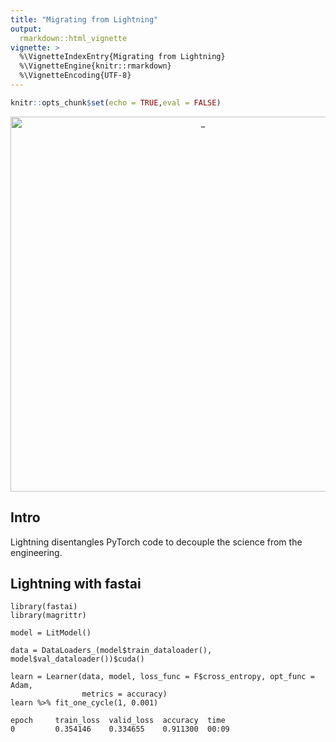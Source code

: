 ```yaml
---
title: "Migrating from Lightning"
output:
  rmarkdown::html_vignette
vignette: >
  %\VignetteIndexEntry{Migrating from Lightning}
  %\VignetteEngine{knitr::rmarkdown}
  %\VignetteEncoding{UTF-8}
---
```


```r
knitr::opts_chunk$set(echo = TRUE,eval = FALSE)
```


<center>

<img src="images/lightning.png" alt="_" style="width: 600px;"/>

</center>


## Intro

Lightning disentangles PyTorch code to decouple the science from the engineering.

## Lightning with fastai

```
library(fastai)
library(magrittr)

model = LitModel()

data = DataLoaders_(model$train_dataloader(), model$val_dataloader())$cuda()

learn = Learner(data, model, loss_func = F$cross_entropy, opt_func = Adam,
                metrics = accuracy)
learn %>% fit_one_cycle(1, 0.001)
```

```
epoch     train_loss  valid_loss  accuracy  time    
0         0.354146    0.334655    0.911300  00:09   
```


